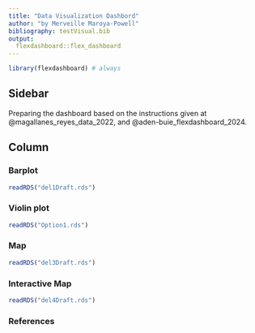 ```yaml
---
title: "Data Visualization Dashbord"
author: "by Merveille Maroya-Powell"
bibliography: testVisual.bib
output: 
  flexdashboard::flex_dashboard
---
```


```r
library(flexdashboard) # always
```

## Sidebar {.sidebar}

Preparing the dashboard based on the instructions given at @magallanes_reyes_data_2022, and @aden-buie_flexdashboard_2024.

## Column {.tabset .tabset-fade}


### Barplot<!-- a title for plot -->

```r
readRDS("del1Draft.rds")
```


### Violin plot

```r
readRDS("Option1.rds")
```

### Map

```r
readRDS("del3Draft.rds")
```


### Interactive Map

```r
readRDS("del4Draft.rds")
```


### References 
<div id="refs"></div>